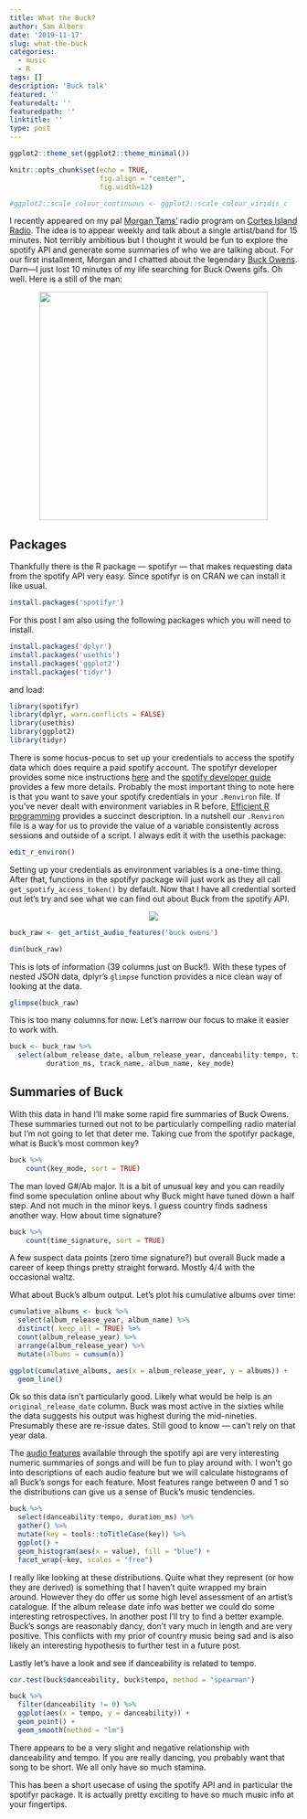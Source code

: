 ```yaml
---
title: What the Buck?
author: Sam Albers
date: '2019-11-17'
slug: what-the-buck
categories:
  - music
  - R
tags: []
description: 'Buck talk'
featured: ''
featuredalt: ''
featuredpath: ''
linktitle: ''
type: post
---
```


```r

ggplot2::theme_set(ggplot2::theme_minimal())

knitr::opts_chunk$set(echo = TRUE,
                      fig.align = "center",
                      fig.width=12)

#ggplot2::scale_colour_continuous <- ggplot2::scale_colour_viridis_c
```

I recently appeared on my pal [Morgan Tams'](https://www.morgantams.com/) radio program on [Cortes Island Radio](https://cortesradio.ca/). The idea is to appear weekly and talk about a single artist/band for 15 minutes. Not terribly ambitious but I thought it would be fun to explore the spotify API and generate some summaries of who we are talking about. For our first installment, Morgan and I chatted about the legendary [Buck Owens](https://en.wikipedia.org/wiki/Buck_Owens). Darn&mdash;I just lost 10 minutes of my life searching for Buck Owens gifs. Oh well. Here is a still of the man: 

<center><img src="https://upload.wikimedia.org/wikipedia/commons/1/11/Buck_Owens.jpg" width=400px/></center>

## Packages

Thankfully there is the R package &mdash; spotifyr &mdash; that makes requesting data from the spotify API very easy. Since spotifyr is on CRAN we can install it like usual.

```r
install.packages('spotifyr')
```

For this post I am also using the following packages which you will need to install.
```r
install.packages('dplyr')
install.packages('usethis')
install.packages('ggplot2')
install.packages('tidyr')
```
and load:
```r
library(spotifyr)
library(dplyr, warn.conflicts = FALSE)
library(usethis)
library(ggplot2)
library(tidyr)
```


There is some hocus-pocus to set up your credentials to access the spotify data which does require a paid spotify account. The spotifyr developer provides some nice instructions [here](https://github.com/charlie86/spotifyr#authentication) and the [spotify developer guide](https://developer.spotify.com/documentation/web-api/quick-start/) provides a few more details. Probably the most important thing to note here is that you want to save your spotify credentials in your `.Renviron` file. If you've never dealt with environment variables in R before, [Efficient R programming]((https://csgillespie.github.io/efficientR/set-up.html#r-startup)) provides a succinct description. In a nutshell our `.Renviron` file is a way for us to provide the value of a variable consistently across sessions and outside of a script. I always edit it with the usethis package:

```r
edit_r_environ()
```

Setting up your credentials as environment variables is a one-time thing. After that, functions in the spotifyr package will just work as they all call `get_spotify_access_token()` by default. Now that I have all credential sorted out let's try and see what we can find out about Buck from the spotify API. 

<center><img src="https://media.giphy.com/media/3oFzm1Q19NznHiCJPy/giphy.gif"/></center>

```r
buck_raw <- get_artist_audio_features('buck owens')

dim(buck_raw)
```


This is lots of information (39 columns just on Buck!). With these types of nested JSON data, dplyr's `glimpse` function provides a nice clean way of looking at the data.

```r
glimpse(buck_raw)
```

This is too many columns for now. Let's narrow our focus to make it easier to work with. 
```r
buck <- buck_raw %>% 
  select(album_release_date, album_release_year, danceability:tempo, time_signature, 
         duration_ms, track_name, album_name, key_mode) 
```


## Summaries of Buck
With this data in hand I'll make some rapid fire summaries of Buck Owens. These summaries turned out not to be particularly compelling radio material but I'm not going to let that deter me. Taking cue from the spotifyr package, what is Buck's most common key?
```r
buck %>% 
    count(key_mode, sort = TRUE)
```
 
The man loved G#/Ab major. It is a bit of unusual key and you can readily find some speculation online about why Buck might have tuned down a half step. And not much in the minor keys. I guess country finds sadness another way. How about time signature?

```r
buck %>% 
    count(time_signature, sort = TRUE)
```

A few suspect data points (zero time signature?) but overall Buck made a career of keep things pretty straight forward. Mostly 4/4 with the occasional waltz. 

What about Buck's album output. Let's plot his cumulative albums over time:

```r
cumulative_albums <- buck %>% 
  select(album_release_year, album_name) %>% 
  distinct(.keep_all = TRUE) %>% 
  count(album_release_year) %>% 
  arrange(album_release_year) %>% 
  mutate(albums = cumsum(n))

ggplot(cumulative_albums, aes(x = album_release_year, y = albums)) +
  geom_line()
```

Ok so this data isn't particularly good. Likely what would be help is an `original_release_date` column. Buck was most active in the sixties while the data suggests his output was highest during the mid-nineties. Presumably these are re-issue dates. Still good to know &mdash; can't rely on that year data. 

The [audio features](https://developer.spotify.com/documentation/web-api/reference/tracks/get-audio-features/) available through the spotify api are very interesting numeric summaries of songs and will be fun to play around with. I won't go into descriptions of each audio feature but we will calculate histograms of all Buck's songs for each feature. Most features range between 0 and 1 so the distributions can give us a sense of Buck's music tendencies.

```r
buck %>% 
  select(danceability:tempo, duration_ms) %>% 
  gather() %>% 
  mutate(key = tools::toTitleCase(key)) %>% 
  ggplot() +
  geom_histogram(aes(x = value), fill = "blue") +
  facet_wrap(~key, scales = "free")
```

I really like looking at these distributions. Quite what they represent (or how they are derived) is something that I haven't quite wrapped my brain around. However they do offer us some high level assessment of an artist's catalogue. If the album release date info was better we could do some interesting retrospectives. In another post I'll try to find a better example. Buck's songs are reasonably dancy, don't vary much in length and are very positive. This conflicts with my prior of country music being sad and is also likely an interesting hypothesis to further test in a future post. 

Lastly let's have a look and see if danceability is related to tempo. 

```r
cor.test(buck$danceability, buck$tempo, method = "spearman")

buck %>% 
  filter(danceability != 0) %>% 
  ggplot(aes(x = tempo, y = danceability)) +
  geom_point() +
  geom_smooth(method = "lm") 
```

There appears to be a very slight and negative relationship with danceability and tempo. If you are really dancing, you probably want that song to be short. We all only have so much stamina.

This has been a short usecase of using the spotify API and in particular the spotifyr package. It is actually pretty exciting to have so much music info at your fingertips. 
